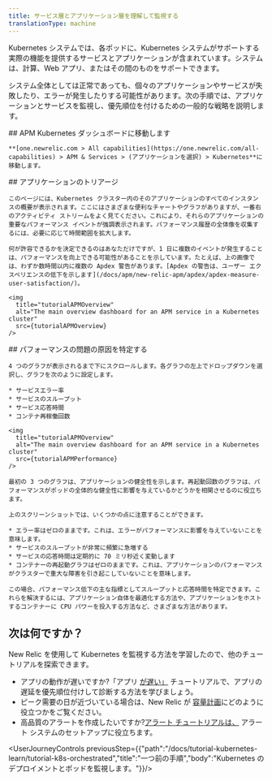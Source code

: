 ```yaml
---
title: サービス層とアプリケーション層を理解して監視する
translationType: machine
---
```


Kubernetes システムでは、各ポッドに、Kubernetes システムがサポートする実際の機能を提供するサービスとアプリケーションが含まれています。システムは、計算、Web アプリ、またはその間のものをサポートできます。

システム全体としては正常であっても、個々のアプリケーションやサービスが失敗したり、エラーが発生したりする可能性があります。次の手順では、アプリケーションとサービスを監視し、優先順位を付けるための一般的な戦略を説明します。

<Steps>
  <Step>
    ## APM Kubernetes ダッシュボードに移動します

    **[one.newrelic.com > All capabilities](https://one.newrelic.com/all-capabilities) > APM & Services > (アプリケーションを選択) > Kubernetes**に移動します。  

  </Step>

  <Step>
    ## アプリケーションのトリアージ

    このページには、Kubernetes クラスター内のそのアプリケーションのすべてのインスタンスの概要が表示されます。ここにはさまざまな便利なチャートやグラフがありますが、一番右のアクティビティ ストリームをよく見てください。これにより、それらのアプリケーションの重要なパフォーマンス イベントが強調表示されます。パフォーマンス履歴の全体像を収集するには、必要に応じて時間範囲を拡大します。

    何が許容できるかを決定できるのはあなただけですが、1 日に複数のイベントが発生することは、パフォーマンスを向上できる可能性があることを示しています。たとえば、上の画像では、わずか数時間以内に複数の Apdex 警告があります。[Apdex の警告は、ユーザー エクスペリエンスの低下を示します](/docs/apm/new-relic-apm/apdex/apdex-measure-user-satisfaction/)。

    <img
      title="tutorialAPMOverview"
      alt="The main overview dashboard for an APM service in a Kubernetes cluster"
      src={tutorialAPMOverview}
    />
  </Step>

  <Step>
    ## パフォーマンスの問題の原因を特定する

    4 つのグラフが表示されるまで下にスクロールします。各グラフの左上でドロップダウンを選択し、グラフを次のように設定します。

    * サービスエラー率
    * サービスのスループット
    * サービス応答時間
    * コンテナ再稼働回数

    <img
      title="tutorialAPMOverview"
      alt="The main overview dashboard for an APM service in a Kubernetes cluster"
      src={tutorialAPMPerformance}
    />

    最初の 3 つのグラフは、アプリケーションの健全性を示します。再起動回数のグラフは、パフォーマンスがポッドの全体的な健全性に影響を与えているかどうかを相関させるのに役立ちます。

    上のスクリーンショットでは、いくつかの点に注意することができます。

    * エラー率はゼロのままです。これは、エラーがパフォーマンスに影響を与えていないことを意味します。
    * サービスのスループットが非常に頻繁に急増する
    * サービスの応答時間は定期的に 70 ミリ秒近く変動します
    * コンテナーの再起動グラフはゼロのままです。これは、アプリケーションのパフォーマンスがクラスターで重大な障害を引き起こしていないことを意味します。

    この場合、パフォーマンス低下の主な指標としてスループットと応答時間を特定できます。これらを解決するには、アプリケーション自体を最適化する方法や、アプリケーションをホストするコンテナーに CPU パワーを投入する方法など、さまざまな方法があります。
  </Step>
</Steps>

## 次は何ですか？

New Relic を使用して Kubernetes を監視する方法を学習したので、他のチュートリアルを探索できます。

* アプリの動作が遅いですか?「アプリ [が遅い」](docs/tutorial-app-slow/root-causes) チュートリアルで、アプリの遅延を優先順位付けして診断する方法を学びましょう。
* ピーク需要の日が近づいている場合は、New Relic が [容量計画](/docs/tutorial-peak-demand/get-started)にどのように役立つかをご覧ください。
* 高品質のアラートを作成したいですか?[アラート チュートリアルは、](/docs/tutorial-create-alerts/create-new-relic-alerts/) アラート システムのセットアップに役立ちます。

<UserJourneyControls previousStep={{"path":"/docs/tutorial-kubernetes-learn/tutorial-k8s-orchestrated","title":"一つ前の手順","body":"Kubernetes のデプロイメントとポッドを監視します。"}}/>